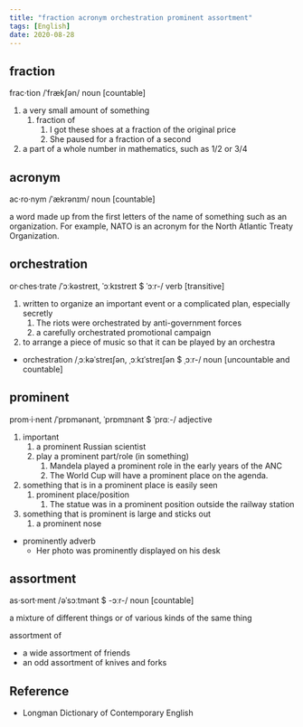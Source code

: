 ```yaml
---
title: "fraction acronym orchestration prominent assortment"
tags: [English]
date: 2020-08-28
---
```


## fraction

frac·tion /ˈfrækʃən/ noun [countable]

1. a very small amount of something
   1. fraction of
      1. I got these shoes at a fraction of the original price
      2. She paused for a fraction of a second
2. a part of a whole number in mathematics, such as 1/2 or 3/4

## acronym

ac·ro·nym /ˈækrənɪm/ noun [countable]

a word made up from the first letters of the name of something such as an organization.
For example, NATO is an acronym for the North Atlantic Treaty Organization.

## orchestration

or·ches·trate /ˈɔːkəstreɪt, ˈɔːkɪstreɪt $ ˈɔːr-/ verb [transitive]

1. written to organize an important event or a complicated plan, especially secretly
   1. The riots were orchestrated by anti-government forces
   2. a carefully orchestrated promotional campaign
2. to arrange a piece of music so that it can be played by an orchestra

- orchestration /ˌɔːkəˈstreɪʃən, ˌɔːkɪˈstreɪʃən $ ˌɔːr-/ noun [uncountable and countable]

## prominent

prom·i·nent /ˈprɒmənənt, ˈprɒmɪnənt $ ˈprɑː-/ adjective

1. important
   1. a prominent Russian scientist
   2. play a prominent part/role (in something)
      1. Mandela played a prominent role in the early years of the ANC
      2. The World Cup will have a prominent place on the agenda.
2. something that is in a prominent place is easily seen
   1. prominent place/position
      1. The statue was in a prominent position outside the railway station
3. something that is prominent is large and sticks out
   1. a prominent  nose

- prominently adverb
  - Her photo was prominently displayed on his desk

## assortment

as·sort·ment /əˈsɔːtmənt $ -ɔːr-/ noun [countable]

a mixture of different things or of various kinds of the same thing

assortment of

- a wide assortment of friends
- an odd assortment of knives and forks

## Reference

- Longman Dictionary of Contemporary English